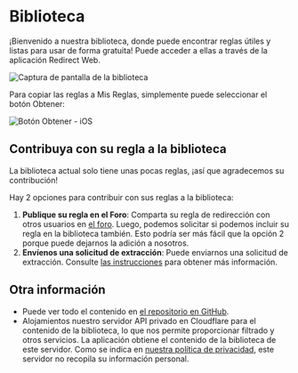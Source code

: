 # Biblioteca

¡Bienvenido a nuestra biblioteca, donde puede encontrar reglas útiles y listas para usar de forma gratuita! Puede acceder a ellas a través de la aplicación Redirect Web.

![Captura de pantalla de la biblioteca](/img/library-screenshot.webp)

Para copiar las reglas a Mis Reglas, simplemente puede seleccionar el botón Obtener:

![Botón Obtener - iOS](/img/library-get-button-ios.gif)

## Contribuya con su regla a la biblioteca

La biblioteca actual solo tiene unas pocas reglas, ¡así que agradecemos su contribución!

Hay 2 opciones para contribuir con sus reglas a la biblioteca:

1. **Publique su regla en el Foro**: Comparta su regla de redirección con otros usuarios en [el foro](https://github.com/mshibanami/redirect-web/discussions/categories/redirect-rules). Luego, podemos solicitar si podemos incluir su regla en la biblioteca también. Esto podría ser más fácil que la opción 2 porque puede dejarnos la adición a nosotros.
2. **Envíenos una solicitud de extracción**: Puede enviarnos una solicitud de extracción. Consulte [las instrucciones](https://github.com/mshibanami/redirect-web/tree/main/library) para obtener más información.

## Otra información

- Puede ver todo el contenido en [el repositorio en GitHub](https://github.com/mshibanami/redirect-web/tree/main/library).
- Alojamientos nuestro servidor API privado en Cloudflare para el contenido de la biblioteca, lo que nos permite proporcionar filtrado y otros servicios. La aplicación obtiene el contenido de la biblioteca de este servidor. Como se indica en [nuestra política de privacidad](privacy-policy.mdx), este servidor no recopila su información personal.